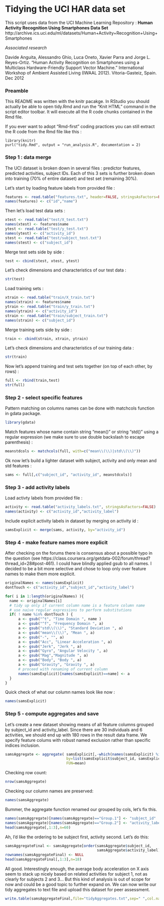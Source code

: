 Tidying the UCI HAR data set
========================================================

This script uses data from the UCI Machine Learning Repository :
**Human Activity Recognition Using Smartphones Data Set**
http://archive.ics.uci.edu/ml/datasets/Human+Activity+Recognition+Using+Smartphones

*Associated research*

Davide Anguita, Alessandro Ghio, Luca Oneto, Xavier Parra and Jorge L. Reyes-Ortiz. 
"Human Activity Recognition on Smartphones using a Multiclass Hardware-Friendly Support Vector Machine." International Workshop of Ambient Assisted Living (IWAAL 2012). 
Vitoria-Gasteiz, Spain. Dec 2012

### Preamble

This README was written with the knitr pacakge. In RStudio you should actually be able to open tidy.Rmd and run the "Knit HTML" command in the script editor toolbar. It will execute all the R code chunks contained in the Rmd file.

If you ever want to adopt "Rmd-first" coding practices you can still extract the R code from the Rmd file like this :
```
library(knitr)
purl("tidy.Rmd", output = "run_analysis.R", documentation = 2)
```

### Step 1 : data merge

The UCI dataset is broken down in several files : predictor features, predicted activities, subject IDs. Each of this 3 sets is further broken down into training (70% of entire dataset) and test set (remaining 30%). 

Let's start by loading feature labels from provided file :
```r
features <- read.table("features.txt", header=FALSE, stringsAsFactors=FALSE)
names(features) <- c("id","name")
```
Then let's load test data sets :
```r
xtest <- read.table("test/X_test.txt")
names(xtest) <- features$name
ytest <- read.table("test/y_test.txt")
names(ytest) <- c("activity_id")
stest <- read.table("test/subject_test.txt")
names(stest) <- c("subject_id")
```
Merge test sets side by side :
```r
test <- cbind(stest, xtest, ytest)
```
Let's check dimensions and characteristics of our test data :
```r
str(test)
```

Load training sets :
```r
xtrain <- read.table("train/X_train.txt")
names(xtrain) <- features$name
ytrain <- read.table("train/y_train.txt")
names(ytrain) <- c("activity_id")
strain <- read.table("train/subject_train.txt")
names(strain) <- c("subject_id")
```
Merge training sets side by side :
```r
train <- cbind(strain, xtrain, ytrain)
```
Let's check dimensions and characteristics of our training data :
```r
str(train)
```
Now let's append training and test sets together (on top of each other, by rows) :
```r
full <- rbind(train,test)
str(full)
```

### Step 2 - select specific features

Pattern matching on columns names can be done with matchcols function in gdata package.
```r
library(gdata)
```
Match features whose name contain string "mean()" or string "std()" using a regular expression (we make sure to use double backslash to escape parenthesis) :
```r
meanstdcols <- matchcols(full, with=c("mean\\(\\)|std\\(\\)"))
```
Ok now let's build a lighter dataset with subject, activity and only mean and std features :
```r
sams <- full[,c("subject_id", "activity_id", meanstdcols)]
```

### Step 3 - add activity labels

Load activty labels from provided file :
```r
activity <- read.table("activity_labels.txt", stringsAsFactors=FALSE)
names(activity) <- c("activity_id","activity_label")
```
Include explicit activity labels in dataset by merging on activity id :
```r
samsExplicit <- merge(sams, activity, by="activity_id")
```

### Step 4 - make feature names more explicit

After checking on the forums there is consensus about a possible typo in the question (see https://class.coursera.org/getdata-002/forum/thread?thread_id=28#post-461). I could have blindly applied gsub to all names. I decided to be a bit more selective and chose to loop only over feature names to make them more explicit.
```r
originalNames <- names(samsExplicit)
dontTouch <- c("activity_id","subject_id","activity_label")

for( i in 1:length(originalNames) ){
  name <- originalNames[i]
  # tidy up only if current column name is a feature column name
  # use naive regular expressions to perform substitutions
  if( ! name %in% dontTouch ) {
      a <- gsub("^t", "Time Domain ", name )
      a <- gsub("^f", "Frequency Domain ", a)
      a <- gsub("std\\(\\)", "Standard Deviation ", a)
      a <- gsub("mean\\(\\)", "Mean ", a)
      a <- gsub("-", "", a)
      a <- gsub("Acc", "Linear Acceleration ", a)
      a <- gsub("Jerk", "Jerk ", a)
      a <- gsub("Gyro", "Angular Velocity ", a)
      a <- gsub("Mag","Magnitude ", a)
      a <- gsub("Body", "Body ", a)
      a <- gsub("Gravity", "Gravity ", a)
      # proceed with renaming of current column
      names(samsExplicit)[names(samsExplicit)==name] <- a
  }
}
```
Quick check of what our column names look like now :
```r
names(samsExplicit)
```

### Step 5 - compute aggregates and save 

Let's create a new dataset showing means of all feature columns grouped by subject_id and activity_label. Since there are 30 individuals and 6 activities, we should end up with 180 rows in the result data frame. We specify feature colums with robust named exclusion rather than specific indices inclusion.
```r
samsAggregate <- aggregate( samsExplicit[,-which(names(samsExplicit) %in% dontTouch)], 
                            by=list(samsExplicit$subject_id, samsExplicit$activity_label),
                            FUN=mean)
```
Checking row count:
```r
nrow(samsAggregate)
```
Checking our column names are preserved:
```r
names(samsAggregate)
```
Bummer, the aggregate function renamed our grouped by cols, let's fix this.
```r
names(samsAggregate)[names(samsAggregate)=="Group.1"] <- "subject_id"
names(samsAggregate)[names(samsAggregate)=="Group.2"] <- "activity_label"
head(samsAggregate[,1:3],n=60)
```
Ah, I'd like the ordering to be subject first, activity second. Let's do this:
```r
samsAggregateFinal <- samsAggregate[order(samsAggregate$subject_id, 
                                          samsAggregate$activity_label),]
rownames(samsAggregateFinal) <- NULL
head(samsAggregateFinal[,1:3],n=18)
```
All good. Interestingly enough, the average body acceleration on X axis seem to stack up nicely based on related activities for subject 1, not as clearly for subjects 2 and 3... But this kind of analysis is out of scope for now and could be a good topic to further expand on. We can now write our tidy aggregates to text file and upload this dataset for peer assessment.
```r
write.table(samsAggregateFinal,file="tidyAggregates.txt",sep=" ",col.names=TRUE,row.names=FALSE)
```
